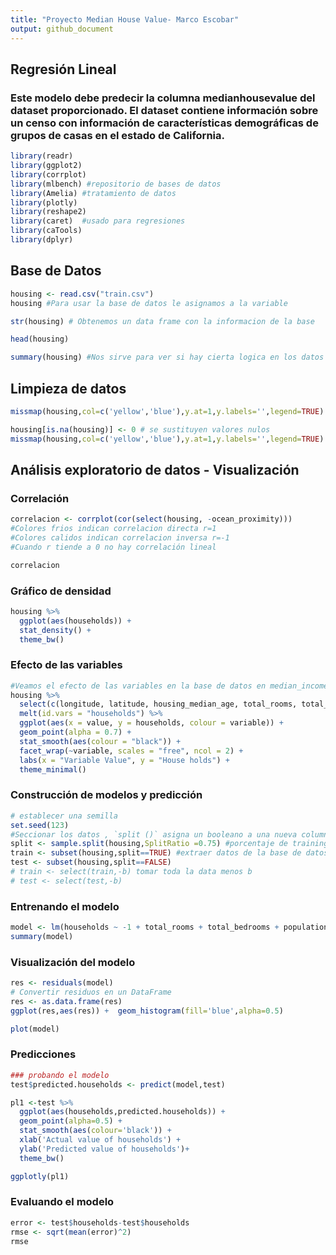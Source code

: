 ```yaml
---
title: "Proyecto Median House Value- Marco Escobar"
output: github_document
---
```


## Regresión Lineal

### Este modelo debe predecir la columna medianhousevalue del dataset proporcionado. El dataset contiene información sobre un censo con información de características demográficas de grupos de casas en el estado de California. 

```r
library(readr)
library(ggplot2)
library(corrplot) 
library(mlbench) #repositorio de bases de datos
library(Amelia) #tratamiento de datos
library(plotly) 
library(reshape2) 
library(caret)  #usado para regresiones 
library(caTools) 
library(dplyr)
```

## Base de Datos 

```r
housing <- read.csv("train.csv")
housing #Para usar la base de datos le asignamos a la variable
```
```r
str(housing) # Obtenemos un data frame con la informacion de la base
```
```r
head(housing) 
```
```r
summary(housing) #Nos sirve para ver si hay cierta logica en los datos a tratar
```
## Limpieza de datos

```r
missmap(housing,col=c('yellow','blue'),y.at=1,y.labels='',legend=TRUE)

```
```r
housing[is.na(housing)] <- 0 # se sustituyen valores nulos 
missmap(housing,col=c('yellow','blue'),y.at=1,y.labels='',legend=TRUE)
```
## Análisis exploratorio de datos - Visualización

### Correlación
```r
correlacion <- corrplot(cor(select(housing, -ocean_proximity)))
#Colores frios indican correlacion directa r=1
#Colores calidos indican correlacion inversa r=-1
#Cuando r tiende a 0 no hay correlación lineal
```
```r
correlacion 
```
### Gráfico de densidad

```r
housing %>% 
  ggplot(aes(households)) +
  stat_density() + 
  theme_bw()
```
### Efecto de las variables
```r
#Veamos el efecto de las variables en la base de datos en median_income
housing %>%
  select(c(longitude, latitude, housing_median_age, total_rooms, total_bedrooms, population, median_income,households,median_house_value,ocean_proximity)) %>%
  melt(id.vars = "households") %>%
  ggplot(aes(x = value, y = households, colour = variable)) +
  geom_point(alpha = 0.7) +
  stat_smooth(aes(colour = "black")) +
  facet_wrap(~variable, scales = "free", ncol = 2) +
  labs(x = "Variable Value", y = "House holds") +
  theme_minimal()
```
### Construcción de modelos y predicción
```r
# establecer una semilla
set.seed(123)
#Seccionar los datos , `split ()` asigna un booleano a una nueva columna basada en el SplitRatio especificado.
split <- sample.split(housing,SplitRatio =0.75) #porcentaje de training data
train <- subset(housing,split==TRUE) #extraer datos de la base de datos housing
test <- subset(housing,split==FALSE)
# train <- select(train,-b) tomar toda la data menos b
# test <- select(test,-b)
```
### Entrenando el modelo
```r
model <- lm(households ~ -1 + total_rooms + total_bedrooms + population, data = train)
summary(model)
```
### Visualización del modelo
```r
res <- residuals(model)
# Convertir residuos en un DataFrame
res <- as.data.frame(res)
ggplot(res,aes(res)) +  geom_histogram(fill='blue',alpha=0.5)
```
```r
plot(model)
```
### Predicciones
```r
### probando el modelo
test$predicted.households <- predict(model,test)

pl1 <-test %>% 
  ggplot(aes(households,predicted.households)) +
  geom_point(alpha=0.5) + 
  stat_smooth(aes(colour='black')) +
  xlab('Actual value of households') +
  ylab('Predicted value of households')+
  theme_bw()

ggplotly(pl1)
```
### Evaluando el modelo
```r
error <- test$households-test$households
rmse <- sqrt(mean(error)^2)
rmse
```




